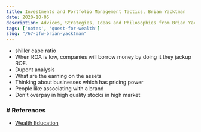 ```yaml
---
title: Investments and Portfolio Management Tactics, Brian Yacktman
date: 2020-10-05
description: Advices, Strategies, Ideas and Philosophies from Brian Yacktman
tags: ['notes', 'quest-for-wealth']
slug: "/67-qfw-brian-yacktman"
---
```


* shiller cape ratio
* When ROA is low, companies will borrow money by doing it they jackup ROE. 
* Dupont analysis
* What are the earning on the assets
* Thinking about businesses which has pricing power
* People like associating with a brand
* Don't overpay in high quality stocks in high market

### # References
* [Wealth Education](../40-wealth-education)